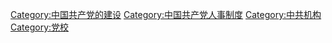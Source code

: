 [[Category:中国共产党的建设|Category:中国共产党的建设]]
[[Category:中国共产党人事制度|Category:中国共产党人事制度]]
[[Category:中共机构|Category:中共机构]]
[[Category:党校|Category:党校]]